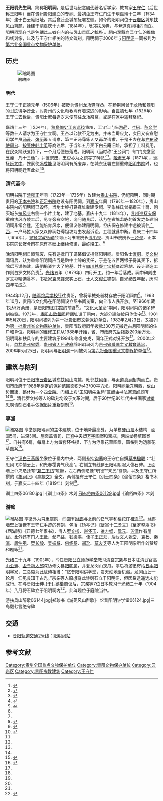 {{coord|26.587186|106.721879|display=title}}
{{For|贵阳市修文县阳明洞内的王阳明专祠|王文成公祠}}
{{文物保护单位
| 名称 = [[阳明洞|阳明洞]]和阳明祠
| 子项 = 阳明祠
| 图片 =阳明祠06121.jpg
| 级别 = 全国
| 编号 = 6-731
| 分类 = 古建筑
| 登录 = 2006年
| 时代 = [[清朝|清]]
| 所在 = [[贵州省|贵州省]][[贵阳市|贵阳市]][[云岩区|云岩区]]
| 备注 = {{Infobox mapframe|tyep=shape|zoom=14|frame-width=250}}
}}
'''王阳明先生祠'''，简称'''阳明祠'''，是后世为纪念[[明代|明代]]著名哲学家、教育家[[王守仁|王守仁]]（后世称王阳明）而在[[贵州|贵州]][[贵阳|贵阳]]建立的[[祠|专祠]]。最初由王守仁门生于明[[嘉靖|嘉靖]]十三年（1534年）建于白云庵旧址，其后曾迁至城东抚署左侧。如今的阳明祠位于[[云岩区|云岩区]]城东[[扶风山|扶风山]]南麓，始建于[[清朝|清]][[嘉庆|嘉庆]]十九年（1814年），毗邻[[扶风寺|扶风寺]]，与[[尹道真祠|尹道真祠]]相向而立。阳明祠现在也是包括此三者在内的扶风山景区之统称<ref name="文物景点">{{cite book |editor=贵阳市文化局 |title=贵阳文物景点 |date=2007-12 |publisher=贵州教育出版社 |location=[[贵阳|贵阳]] |isbn=9787806508947 |pages=24-30}}</ref>。祠内现藏有王守仁的雕像和线刻像，以及与王守仁相关的诗文碑刻。阳明祠于2006年与[[阳明洞|阳明洞]]一同被列为[[第六批全国重点文物保护单位|第六批全国重点文物保护单位]]。

==历史==
[[File:王阳明像06128.jpg|缩略图]]
===明代===
[[王守仁|王守仁]]于[[正德_(明朝)|正德]]元年（1506年）被贬为[[贵州等处承宣布政使司|贵州]][[龍場九驛#龙场驿|龙场驿]][[驿丞|驿丞]]，在黔期间曾于[[龙场|龙场]]和[[贵阳府|贵阳]]的[[书院|书院]]讲学授业，对贵州的文化和教育有着深远的影响。自[[嘉靖|嘉靖]]七年（1529年）王守仁去世后，贵阳士庶每逢岁末便前往龙场祭奠，或是在家中遥拜祭祀。

嘉靖十三年（1534年），[[监察御史|监察御史]][[王杏|王杏]][[巡按|巡按]]贵州，王守仁门生[[汤冔|汤冔]]、[[叶梧|叶梧]]、[[陈文学|陈文学]]等数十人请求为王守仁立祠。王杏以公款不足为由，并未当即应允，次日又有宣慰司学生员[[汤表|汤表]]、[[张历|张历]]等人请求，第三天汤冔等人又再次请求。于是王杏在与[[左布政使|左布政使]][[周忠_(明朝)|周忠]]、[[按察使|按察使]][[韩士英|韩士英]]等商议后，于当年五月买下白云庵旧址，承担了工料费用，在民众踊跃支持下，一个月后便告落成。阳明祠（当时称“王公祠”）有“门庑堂室五座，凡十三楹”，并置祭田。王杏亦为之撰写了碑记<ref>{{cite book |author1=[[王守仁|王守仁]] |coauthors=吴光, 钱明, 董平, 姚延福 编校 |title=王阳明全集 |date=2011-09 |publisher=[[上海古籍出版社|上海古籍出版社]] |location=[[上海|上海]] |isbn=9787532558759 |page=1470 |quote=（卷三十六·年譜附錄一）是年杏按貴陽，聞里巷歌聲，藹藹如越音；又見士民歲時走龍場致奠，亦有遥拜而祀於家者；始知師教入人之深若此。門人湯哻、葉梧、陳文學等數十人請建祠以慰士民之懷。乃爲贖白雲庵舊址立祠，置膳田以供祀事。杏立石作《碑記》。}}</ref><ref>{{cite book |author1=[[谢东山|谢东山]] 删正 |author2=[[张道_(嘉靖乙丑进士)|张道]] 编集 |author3=张祥光, 林建曾, 王尧礼 点校 |title=（嘉靖）贵州通志 |date=2019-01 |publisher=[[贵州人民出版社|贵州人民出版社]] |location=[[贵阳|贵阳]] |isbn=9787221138415 |page=320 |quote=（卷之六·学校）嘉靖甲午，予奉圣天子命，出按贵州。每行部闻歌声，蔼蔼如越音。予问之士民，对曰：‘龙场王夫子遗化也。’且谓夫子教化深入人心，今虽往矣，岁时思慕，有亲到龙场奉祀者，有遥拜而祀者。……先生门人汤君冔、叶君梧、陈君文学数十辈乞为先生立祠，以便追崇。余曰：‘公帑未敷也。’次日，宣慰司学生员汤表、张历等以辞请。又次日，汤君冔辈又请。予曰：‘诸君之请，私情也；问之于官，公议也。牵之以私者，徇强之以公者，矫矫与徇，君子弗取。诸公斯请，情至义得，是可以行矣。’乃行布、按、都三司掌印官，左布政使周君忠、按察使韩君士英辈会议，佥曰：‘此舆论也。先生功德在天下，遗泽在贵州，公论在万世。祀典有弗舍焉者乎，请许之以激劝边人。’遂许之。为赎白云庵旧基，给助之以工料之费，供事踊跃，庶民子来，逾月祠成。门庑堂室五座，凡十三楹，祭田仪式亦备。}}</ref>。[[隆庆_(明朝)|隆庆]]五年（1571年），巡抚[[阮文中_(明朝)|阮文中]]、按察使[[冯成能|冯成能]]见阳明祠有所废弃，在城东抚署左侧重修[[阳明书院_(贵阳)|阳明书院]]时，也将阳明祠迁至此处<ref name="士绅">{{cite journal |author1=王尧礼 |title=士绅与阳明祠的修建 |journal=[[当代贵州|当代贵州]] |date=2015 |issue=20 |page=64 |issn=1008-4967}}</ref><ref>{{cite journal |author1=方旭东 |title=王杏及其所编《新刊阳明先生文录续编》——对黔版《阳明文录续编》的进一步研究 |journal=[[杭州师范大学|杭州师范大学]]学报（社会科学版） |date=2016 |volume=38 |issue=6 |pages=17-26 |doi=10.3969/j.issn.1674-2338.2016.06.003 |issn=1674-2338}}</ref>。

===清代至今===
阳明书院于[[清朝|清]][[雍正|雍正]]年间（1723年—1735年）改建为[[贵山书院|贵山书院]]，仍祀阳明，同时期贵阳的[[正本书院|正本书院]]和[[正习书院|正习书院]]也设有阳明祠。到[[嘉庆|嘉庆]]年间（1796年—1820年），贵山书院内的阳明祠已毁坏，当地士绅打算择址新建专祠。李象梅氏曾捐银三十两，购买城东[[扶风寺|扶风寺]]右侧一小片土地，建了地基。嘉庆十九年（1814年），[[贵州巡抚|贵州巡抚]][[庆保|庆保]]重修扶风寺竣工后，见寺旁有空地，询问随员后，认为在省城龙脉的首发之处建阳明祠非常合适，还能培育风水，便倡议修建阳明祠。但庆保在修建中途被调往[[广西省_(清)|广西]]，一户马姓人家又以修祠妨碍祖坟为由发起诉讼，工程就此中断。嘉庆二十四年（1819年），[[提督学政|提督学政]][[张𬨎|张𬨎]]会同正习书院院长[[傅小泉|傅小泉]]、贵山书院院长[[王晓亭|王晓亭]]、正本书院院长[[贺今甫|贺今甫]]在原有基础上继续修建，最终竣工。<ref name="士绅"/>

晚清阳明祠日趋荒废，先有巡抚门丁周某倡议捐修阳明祠。贵阳名士[[唐炯|唐炯]]、[[罗文彬|罗文彬]]闻讯后，认为重修阳明祠应当是黔中士绅的责任，于是花五百两银子将其买下，拆除后再谋修建。唐炯捐资扩大了地基，并与[[四川总督|四川总督]][[丁宝桢|丁宝桢]]商议筹款，设计建造工作则由罗文彬负责<ref name="士绅"/>。[[光绪|光绪]]五年（1879年）四月开工，约一年后落成。祠中碑刻由罗文彬精选墨本，书法家[[袁思韠|袁思韠]]双钩上石，士人[[文俊生|文俊生]]镌刻，自光绪五年起，历时四年完成<ref name="市文物志">{{cite book |editor=贵阳市志编纂委员会 |title=贵阳市志·文物志 |date=1993-12 |publisher=[[贵州人民出版社|贵州人民出版社]] |location=[[贵阳|贵阳]] |isbn=7221033196 |pages=70,157 }}</ref>。

1944年12月，[[陆军炮兵学校|陆军炮兵学校]]迁往贵阳，曾将军械处器材存放于阳明祠内<ref>{{cite book |editor=贵州省地方志编纂委员会 |title=贵州省志·军事志 |date=1995-09 |publisher=[[贵州人民出版社|贵州人民出版社]] |location=[[贵阳|贵阳]] |isbn=7221039038 |page=116}}</ref>。1963年10月，贵阳市文化局在阳明祠设立图书阅览室，向全市人民开放。至1966年藏书达5万余册，是[[贵阳市图书馆|贵阳市图书馆]]的前身<ref name="云岩区志">{{cite book |editor=贵阳市云岩区地方志编纂委员会 |title=贵阳市云岩区志（下册） |date=2005-12 |publisher=[[贵州人民出版社|贵州人民出版社]] |location=[[贵阳|贵阳]] |isbn=7221071527}}</ref>{{rp|1054-1055}}。“[[文化大革命|文化大革命]]”期间，阳明祠内的诸多碑刻被毁。1972年，[[贵阳市歌舞团|贵阳市歌舞团]]将团址设于祠内，大部分建筑被用作住宅<ref name="文物景点"/>。1981年5月20日，阳明祠被列为第一批[[贵阳市文物保护单位|贵阳市文物保护单位]]，1982年2月23日，又被列为[[贵州省文物保护单位#第一批|第一批贵州省文物保护单位]]，贵阳市政府同年拨款230万元搬迁占用阳明祠的住户和单位。阳明祠的维修工程从1988年开始，省、市政府先后拨款200余万元，阳明祠和扶风寺的主要建筑于1994年修复完成，同年正式对外开放<ref name="云岩区志"/>{{rp|1178-1179}}。2000年2月，[[中共贵州省委|中共贵州省委]]、[[贵州省人民政府|贵州省人民政府]]将阳明祠列为[[贵州省爱国主义教育基地|贵州省爱国主义教育基地]]。2006年5月25日，阳明祠与[[阳明洞|阳明洞]]一同被列为[[第六批全国重点文物保护单位|第六批全国重点文物保护单位]]<ref name="文物景点"/>。

==建筑与陈列==
阳明祠位于[[贵阳市|贵阳市]][[云岩区|云岩区]]城东[[扶风山|扶风山]]南麓，毗邻[[扶风寺|扶风寺]]，与[[尹道真祠|尹道真祠]]相向而立。贵阳市政府于1988年划定的保护范围面积为43700平方米。阳明祠坐东朝西，依山势而建，整体为一个[[四合院|四合院]]。门楣上的“王阳明先生祠”匾额由书法家[[萧娴|萧娴]]题写<ref name="云岩区志"/>{{rp|1178-1179}}<ref name="塑像">{{cite journal |author1=王尧礼 |title=阳明祠的塑像与碑文 |journal=[[当代贵州|当代贵州]] |date=2015 |issue=22 |issn=1008-4967 |page=29}}</ref>。清代罗文彬等人的碑刻均毁于文革时期，后于20世纪80年代由书画家[[谢孝思|谢孝思]]聘请刻石名手依据[[拓片|拓片]]重新刻制<ref>{{cite web |title=阳明祠景区 |url=http://www.yunyan.gov.cn/cyyy/jczy/201712/t20171219_11307334.html |website=云岩区人民政府 |accessdate=2021-07-28 |date=2017-10-30}}</ref>。

===享堂===
[[File:享堂105417.jpg|缩略图]]
享堂是阳明祠的主体建筑，位于地势最高处，为单檐[[硬山顶|硬山顶]]木结构，面阔5间，进深3间。屋面盖青瓦，[[正脊|正脊]]中央塑[[万字|万字]]图案和宝瓶，两端塑卷草图案<ref name="文物景点"/>。门共有6扇，每扇上方为四套环格棂，下方为浮雕花草图案，窗格则为透雕花草图案<ref name="塑像"/>。

王守仁[[汉白玉|汉白玉]][[燕服|燕服]]坐像位于堂内中央，两侧悬挂[[临摹|钩摹]]的王守仁自撰[[草书|草书]][[楹联|楹联]]：“壮思风飞冲情云上，和光春霭爽气秋高”。右侧立有线刻王阳明朝服大像石碑。正面墙上中央悬挂有“[[三不朽|兼三不朽]]”匾额，左右两侧悬挂“明德”“亲民”匾额，以及王守仁所撰的《[[s:象祠记|象祠记]]》《[[s:瘞旅文|瘞旅文]]》全文。两侧挂有王守仁《训士四条》《谕俗四条》楷书木刻，于嘉庆二十四年（1819年）刻制<ref name="塑像"/>。
<gallery>
训士四条06130.jpg|《训士四条》木刻
File:俗四条06129.jpg|《谕俗四条》木刻
</gallery>

===游廊===
[[File:游廊103900.jpg|缩略图]]
享堂外为两重庭院，四面有[[游廊|游廊]]与堂前的正气亭和桂花厅相连<ref name="云岩区志"/>{{rp|1178-1179}}。游廊墙壁上镶嵌有王守仁手迹的碑刻，包括《矫亭记》《[[唐寅|唐寅]]十二景文》《至[[罗钦顺|罗整庵]]书》《西湖诗》《正德七年家书》，清人[[罗文彬|罗文彬]]、[[赵怀玉|赵怀玉]]、[[翁方纲|翁方纲]]、[[阮元|阮元]]、[[苏潭|苏潭]]作有题跋。此外还有门人[[王龙溪|王畿]]、[[邹守益|邹守益]]、[[钱德洪|钱德洪]]，侄子[[王正思|王正思]]，后世文人[[张岱|张岱]]、[[袁枚|袁枚]]、[[秦瀛|秦瀛]]、[[唐仲冕|唐仲冕]]、[[贺长龄|贺长龄]]、[[吴振棫|吴振棫]]、[[何绍基|何绍基]]、[[郑珍|郑珍]]、[[莫友芝|莫友芝]]等人为王阳明像所作的赞辞和题咏<ref name="塑像"/>。

[[光绪|光绪]]二十九年（1903年），时任[[贵阳公立师范学堂|贵阳公立师范学堂]]教习[[清宫宗亲|清宫宗亲]]与日本驻清武官[[高山公通|高山公通]]、[[金子新太郎|金子新太郎]]探访修文县[[阳明洞|阳明洞]]，并登龙岗山观月。事后将游记寄给[[日本阳明学|日本阳明学家]]{{link-ja|三岛毅|三島中洲}}，三岛毅为此赋诗相赠：“忆昔阳明讲学堂，震天动地活机藏。龙冈山上一轮月，仰见良知千古光。”宗亲等人原想将此诗刻石立于阳明洞，但因路途遥远未能成行。在与贵阳士绅[[于德楷|-{于}-德楷]]商议后，宗亲等7位日本教习于光绪三十年（1904年）八月将石碑立于阳明祠内<ref>{{cite journal |author1=钱明 |title=一生践行阳明精神的冈田武彦先生 |journal=贵州文史丛刊 |date=2015 |issue=1 |doi=10.14040/j.cnki.52-1004/k.2015.01.002 |issn=1000-8705}}</ref>。此碑现位于庭院当中。

<gallery>
游扶风山醉歌06144.jpg|郑珍书《游芙风山醉歌》
忆昔阳明讲学堂06124.jpg|三岛毅七言绝句碑
</gallery>

==交通==
*[[贵阳轨道交通|贵阳轨道交通]][[贵阳轨道交通2号线|2号线]]：[[阳明祠站|阳明祠站]]

==参考文献==
{{Reflist}}

{{Commons category|Wang Yangming Memorial Temple}}
{{贵州全国重点文物保护单位}}
{{王阳明}}
{{DEFAULTSORT:Yang}}
[[Category:贵州全国重点文物保护单位|Category:贵州全国重点文物保护单位]]
[[Category:贵阳文物保护单位|Category:贵阳文物保护单位]]
[[Category:云岩区|Category:云岩区]]
[[Category:贵阳宗教建筑|Category:贵阳宗教建筑]]
[[Category:王守仁|Category:王守仁]]